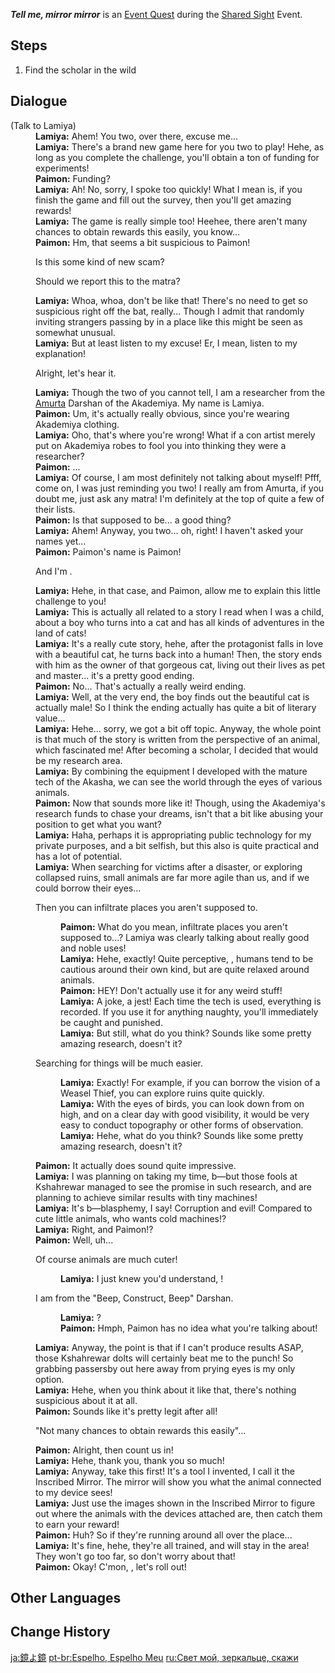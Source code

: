 {{Quest Infobox
|id            = 73703
|image         = Event Quest Tell me mirror mirror.png
|type          = World
|event_name    = Shared Sight
|requirement   = 
|characters    = Lamiya; Paimon; Traveler
|startLocation = [[Gandha Hill]]. [[Sumeru]]
|region        = Sumeru
|area          = Avidya Forest
|subarea       = Gandha Hill
|next          = 
|rewards       = Mora*10,000;Adventurer's Experience*4;Inscribed Mirror*1
|otherRewards  = 
* Unlocks the [[Shared Sight]] Event.
}}
'''''Tell me, mirror mirror''''' is an [[Event Quest]] during the [[Shared Sight]] Event.

==Steps==
# Find the scholar in the wild

==Dialogue==
{{Quest Description|You hear that there's a scholar out in the wild who's trying to recruit people to participate in a strange mirror-related activity. Maybe you should go take a look...}}
{{Dialogue Start}}
;(Talk to Lamiya)<!-- No ASTK-->
:'''Lamiya:''' Ahem! You two, over there, excuse me...
:'''Lamiya:''' There's a brand new game here for you two to play! Hehe, as long as you complete the challenge, you'll obtain a ton of funding for experiments!
:'''Paimon:''' Funding?
:'''Lamiya:''' Ah! No, sorry, I spoke too quickly! What I mean is, if you finish the game and fill out the survey, then you'll get amazing rewards!
:'''Lamiya:''' The game is really simple too! Heehee, there aren't many chances to obtain rewards this easily, you know...
:'''Paimon:''' Hm, that seems a bit suspicious to Paimon!
:{{DIcon}} Is this some kind of new scam?
:{{DIcon}} Should we report this to the matra?
:'''Lamiya:''' Whoa, whoa, don't be like that! There's no need to get so suspicious right off the bat, really... Though I admit that randomly inviting strangers passing by in a place like this might be seen as somewhat unusual.
:'''Lamiya:''' But at least listen to my excuse! Er, I mean, listen to my explanation!
:{{DIcon}} Alright, let's hear it.
:'''Lamiya:''' Though the two of you cannot tell, I am a researcher from the [[Amurta]] Darshan of the Akademiya. My name is Lamiya.
:'''Paimon:''' Um, it's actually really obvious, since you're wearing Akademiya clothing.
:'''Lamiya:''' Oho, that's where you're wrong! What if a con artist merely put on Akademiya robes to fool you into thinking they were a researcher?
:'''Paimon:''' ...
:'''Lamiya:''' Of course, I am most definitely not talking about myself! Pfff, come on, I was just reminding you two! I really am from Amurta, if you doubt me, just ask any matra! I'm definitely at the top of quite a few of their lists.
:'''Paimon:''' Is that supposed to be... a good thing?
:'''Lamiya:''' Ahem! Anyway, you two... oh, right! I haven't asked your names yet...
:'''Paimon:''' Paimon's name is Paimon!
:{{DIcon}} And I'm {{Traveler}}.
:'''Lamiya:''' Hehe, in that case, {{Traveler}} and Paimon, allow me to explain this little challenge to you!
:'''Lamiya:''' This is actually all related to a story I read when I was a child, about a boy who turns into a cat and has all kinds of adventures in the land of cats!
:'''Lamiya:''' It's a really cute story, hehe, after the protagonist falls in love with a beautiful cat, he turns back into a human! Then, the story ends with him as the owner of that gorgeous cat, living out their lives as pet and master... it's a pretty good ending.
:'''Paimon:''' No... That's actually a really weird ending.
:'''Lamiya:''' Well, at the very end, the boy finds out the beautiful cat is actually male! So I think the ending actually has quite a bit of literary value...
:'''Lamiya:''' Hehe... sorry, we got a bit off topic. Anyway, the whole point is that much of the story is written from the perspective of an animal, which fascinated me! After becoming a scholar, I decided that would be my research area.
:'''Lamiya:''' By combining the equipment I developed with the mature tech of the Akasha, we can see the world through the eyes of various animals.
:'''Paimon:''' Now that sounds more like it! Though, using the Akademiya's research funds to chase your dreams, isn't that a bit like abusing your position to get what you want?
:'''Lamiya:''' Haha, perhaps it is appropriating public technology for my private purposes, and a bit selfish, but this also is quite practical and has a lot of potential.
:'''Lamiya:''' When searching for victims after a disaster, or exploring collapsed ruins, small animals are far more agile than us, and if we could borrow their eyes...
:{{DIcon}} Then you can infiltrate places you aren't supposed to.
::'''Paimon:''' What do you mean, infiltrate places you aren't supposed to...? Lamiya was clearly talking about really good and noble uses!
::'''Lamiya:''' Hehe, exactly! Quite perceptive, {{Traveler}}, humans tend to be cautious around their own kind, but are quite relaxed around animals.
::'''Paimon:''' HEY! Don't actually use it for any weird stuff!
::'''Lamiya:''' A joke, a jest! Each time the tech is used, everything is recorded. If you use it for anything naughty, you'll immediately be caught and punished.
::'''Lamiya:''' But still, what do you think? Sounds like some pretty amazing research, doesn't it?
:{{DIcon}} Searching for things will be much easier.
::'''Lamiya:''' Exactly! For example, if you can borrow the vision of a Weasel Thief, you can explore ruins quite quickly.
::'''Lamiya:''' With the eyes of birds, you can look down from on high, and on a clear day with good visibility, it would be very easy to conduct topography or other forms of observation.
::'''Lamiya:''' Hehe, what do you think? Sounds like some pretty amazing research, doesn't it?
:'''Paimon:''' It actually does sound quite impressive.
:'''Lamiya:''' I was planning on taking my time, b&mdash;but those fools at Kshahrewar managed to see the promise in such research, and are planning to achieve similar results with tiny machines!
:'''Lamiya:''' It's b&mdash;blasphemy, I say! Corruption and evil! Compared to cute little animals, who wants cold machines!?
:'''Lamiya:''' Right, {{Traveler}} and Paimon!?
:'''Paimon:''' Well, uh...
:{{DIcon}} Of course animals are much cuter!
::'''Lamiya:''' I just knew you'd understand, {{Traveler}}!
:{{DIcon}} I am from the "Beep, Construct, Beep" Darshan.
::'''Lamiya:''' ?
::'''Paimon:''' Hmph, Paimon has no idea what you're talking about!
:'''Lamiya:''' Anyway, the point is that if I can't produce results ASAP, those Kshahrewar dolts will certainly beat me to the punch! So grabbing passersby out here away from prying eyes is my only option.
:'''Lamiya:''' Hehe, when you think about it like that, there's nothing suspicious about it at all.
:'''Paimon:''' Sounds like it's pretty legit after all!
:{{DIcon}} "Not many chances to obtain rewards this easily"...
:'''Paimon:''' Alright, then count us in!
:'''Lamiya:''' Hehe, thank you, thank you so much!
:'''Lamiya:''' Anyway, take this first! It's a tool I invented, I call it the Inscribed Mirror. The mirror will show you what the animal connected to my device sees!
:'''Lamiya:''' Just use the images shown in the Inscribed Mirror to figure out where the animals with the devices attached are, then catch them to earn your reward!
:'''Paimon:''' Huh? So if they're running around all over the place...
:'''Lamiya:''' It's fine, hehe, they're all trained, and will stay in the area! They won't go too far, so don't worry about that!
:'''Paimon:''' Okay! C'mon, {{Traveler}}, let's roll out!
{{Dialogue End}}

==Other Languages==
{{Other Languages
|en        = Tell me, mirror mirror
|zhs       = 镜子镜子告诉我
|zhs_rm    = Jìngzi jìngzi gàosù wǒ
|zht       = 鏡子鏡子告訴我
|zht_rm    = Jìngzi jìngzi gàosù wǒ
|zh_tl     = Mirror, mirror, tell me
|ja        = 鏡よ鏡
|ja_rm     = Kagami yo Kagami
|ja_tl     = 
|ko        = 거울아 거울아, 보여다오
|ko_tl     = Mirror Mirror, Show Me
|es        = Espejito, espejito
|es_tl     = Little Mirror, Little Mirror
|fr        = Miroir, mon beau miroir
|fr_tl     = Mirror, My Beautiful Mirror
|fr_note   = Equivalent to "mirror, mirror on the wall."
|ru        = Свет мой, зеркальце, скажи
|ru_tl     = My light, mirror, tell me
|th        = กระจกเอ๋ย กระจกเอ๋ย จงบอกข้าที
|th_rm     = 
|th_tl     = 
|vi        = Kính Ơi Hãy Nói Với Ta
|vi_tl     = 
|de        = Spieglein, Spieglein, in der Hand
|de_tl     = Mirror, mirror, in the hand
|id        = Wahai Cermin, Beritahu Aku
|id_tl     = O Mirror, Tell Me
|pt        = Espelho, Espelho Meu
|pt_tl     = 
|tr        = Ayna Ayna Söyle Bana
|tr_tl     = 
|it        = Dimmi, o specchio...
|it_tl     = 
}}

==Change History==
{{Change History|3.8}}

[[ja:鏡よ鏡]]
[[pt-br:Espelho, Espelho Meu]]
[[ru:Свет мой, зеркальце, скажи]]